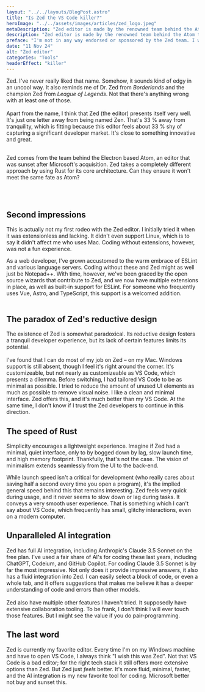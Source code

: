 ```yaml
---
layout: "../../layouts/BlogPost.astro"
title: "Is Zed the VS Code killer?"
heroImage: "../../assets/images/articles/zed_logo.jpeg"
metaDescription: "Zed editor is made by the renowned team behind the Atom text editor, and stands to be a serious contender to VS Code."
description: "Zed editor is made by the renowned team behind the Atom text editor, and stands to be a serious contender to VS Code. I've tested it and given it some thought."
preface: "I'm not in any way endorsed or sponsored by the Zed team. I write this freely and from my own genuine personal experience."
date: "11 Nov 24"
alt: "Zed editor"
categories: "Tools"
headerEffect: "killer"
---
```



Zed. I've never really liked that name. Somehow, it sounds kind of edgy in an uncool way. It also reminds me of Dr. Zed from *Borderlands* and the champion Zed from *League of Legends*. Not that there's anything wrong with at least one of those.
<br /><br />
Apart from the name, I think that Zed (the editor) presents itself very well. It's just one letter away from being named Zen. That's 33 % away from tranquility, which is fitting because this editor feels about 33 % shy of capturing a significant developer market. It's close to something innovative and great.
<br /><br />
<p class="fact-box">Zed comes from the team behind the Electron based Atom, an editor that was sunset after
Microsoft's acquisition. Zed takes a completely different approach by using Rust for its core architecture.
Can they ensure it won't meet the same fate as Atom?</p>
<br /><br />

## <SecondShadow>Second impressions</SecondShadow>

This is actually not my first rodeo with the Zed editor. I initially tried it when it was extensionless and lacking. It didn't even support Linux, which is to say it didn't affect me who uses Mac. Coding without extensions, however, was not a fun experience.

<ArticleImage
	src={Article}
	alt="Screenshot of Zed's editor"
	imageDescription="A behind-the-scenes screenshot of the making of this article in Zed."
/>

As a web developer, I've grown accustomed to the warm embrace of ESLint and various language servers. Coding without these and Zed might as well just be Notepad++. With time, however, we've been graced by the open source wizards that contribute to Zed, and we now have multiple extensions in place, as well as built-in support for ESLint. For someone who frequently uses Vue, Astro, and TypeScript, this support is a welcomed addition.
<br /><br />

## The paradox of Zed's reductive design

The existence of Zed is somewhat paradoxical. Its reductive design fosters a tranquil developer experience, but its lack of certain features limits its potential.
<br /><br />
I've found that I can do most of my job on Zed – on my Mac. Windows support is still absent, though I feel it's right around the corner. It's customizeable, but not nearly as customizeable as VS Code, which presents a dilemma. Before switching, I had tailored VS Code to be as minimal as possible. I tried to reduce the amount of unused UI elements as much as possible to remove visual noise. I like a clean and minimal interface. Zed offers this, and it's much better than my VS Code. At the same time, I don't know if I trust the Zed developers to continue in this direction.

## <Speed>The speed of Rust</Speed>

Simplicity encourages a lightweight experience. Imagine if Zed had a minimal, quiet interface, only to by bogged down by lag, slow launch time, and high memory footprint. Thankfully, that's not the case. The vision of minimalism extends seamlessly from the UI to the back-end.

<Stats client:idle />

While launch speed isn't a critical for development (who really cares about saving half a second every time you open a program), it's the implied general speed behind this that remains interesting. Zed feels very quick during usage, and it never seems to slow down or lag during tasks. It conveys a very smooth user experience. That is something which I can't say about VS Code, which frequently has small, glitchy interactions, even on a modern computer.

## Unparalleled AI integration

Zed has full AI integration, including Anthropic's Claude 3.5 Sonnet on the free plan. I've used a fair share of AI's for coding these last years, including ChatGPT, Codeium, and GitHub Copilot. For coding Claude 3.5 Sonnet is by far the most impressive.
<AiPerformance client:idle />
Not only does it provide impressive answers, it also has a fluid integration into Zed. I can easily select a block of code, or even a whole tab, and it offers suggestions that makes me believe it has a deeper understanding of code and errors than other models.
<br /><br />
Zed also have multiple other features I haven't tried. It supposedly have extensive collaboration tooling. To be frank, I don't think I will ever touch those features. But I might see the value if you do pair-programming.
## The last word
Zed is currently my favorite editor. Every time I'm on my Windows machine and have to open VS Code, I always think "I wish this was Zed". Not that VS Code is a bad editor; for the right tech stack it still offers more extensive options than Zed. But Zed just *feels* better. It's more fluid, minimal, faster, and the AI integration is my new favorite tool for coding. Microsoft better not buy and sunset this.
